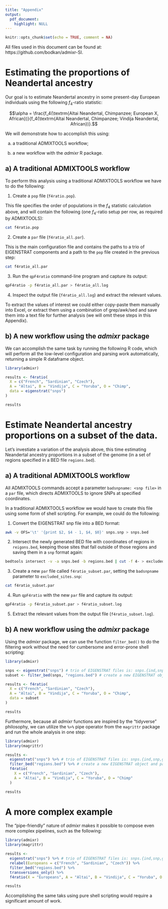 ```yaml
---
title: "Appendix"
output:
  pdf_document:
    highlight: NULL
---
```


```r
knitr::opts_chunk$set(echo = TRUE, comment = NA)
```





All files used in this document can be found at: https://github.com/bodkan/admixr-SI.




# Estimating the proportions of Neandertal ancestry



Our goal is to estimate Neandertal ancestry in some present-day European
individuals using the following $f_4$-ratio statistic:

$$\alpha = \frac{f_4(\textrm{Altai Neandertal, Chimpanzee; European X, African})}{f_4(\textrm{Altai Neandertal, Chimpanzee; Vindija Neandertal, African})}.$$

We will demonstrate how to accomplish this using:

a) a traditional ADMIXTOOLS workflow;

b) a new workflow with the _admixr_ R package.


\pagebreak


## a) A traditional ADMIXTOOLS workflow

To perform this analysis using a traditional ADMIXTOOLS workflow we have to do
the following:

1. Create a `pop` file (`f4ratio.pop`).

This file specifies the order of populations in the $f_4$ statistic calculation
above, and will contain the following (one $f_4$-ratio setup per row, as
required by ADMIXTOOLS):

```bash
cat f4ratio.pop
```

2. Create a `par` file (`f4ratio_all.par`).

This is the main configuration file and contains the paths to a trio of EIGENSTRAT
components and a path to the `pop` file created in the previous step:

```bash
cat f4ratio_all.par
```

3. Run the `qpF4ratio` command-line program and capture its output:


```bash
qpF4ratio -p f4ratio_all.par > f4ratio_all.log
```

4. Inspect the output file (`f4ratio_all.log`) and extract the relevant values.

To extract the values of interest we could either copy-paste them manually into
Excel, or extract them using a combination of grep/awk/sed and save them into a
text file for further analysis (we will omit these steps in this Appendix).

\pagebreak

## b) A new workflow using the _admixr_ package

We can accomplish the same task by running the following R code, which will
perform all the low-level configuration and parsing work automatically,
returning a simple R dataframe object.

```r
library(admixr)

results <- f4ratio(
  X = c("French", "Sardinian", "Czech"),
  A = "Altai", B = "Vindija", C = "Yoruba", O = "Chimp",
  data = eigenstrat("snps")
)

results
```



\pagebreak


# Estimate Neandertal ancestry proportions on a subset of the data.

Let's investiate a variation of the analysis above, this time estimating
Neandertal ancestry proportions in a subset of the genome (in a set of regions
specified in a BED file `regions.bed`).

## a) A traditional ADMIXTOOLS workflow

All ADMIXTOOLS commands accept a parameter `badsnpname: <snp file>` in a `par`
file, which directs ADMIXTOOLS to ignore SNPs at specified coordinates.

In a traditional ADMIXTOOLS workflow we would have to create this file using
some form of shell scripting. For example, we could do the following:

1. Convert the EIGENSTRAT snp file into a BED format:

```bash
awk -v OFS='\t' '{print $2, $4 - 1, $4, $0}' snps.snp > snps.bed
```

2. Intersect the newly generated BED file with coordinates of regions in
`reigons.bed`, keeping those sites that fall outside of those regions and
saving them in a `snp` format again:


```bash
bedtools intersect -v -a snps.bed -b regions.bed | cut -f 4- > excluded_sites.snp
```

3. Create a new `par` file called `f4ratio_subset.par`, setting the `badsnpname`
parameter to `excluded_sites.snp`:

```bash
cat f4ratio_subset.par
```

4. Run `qpF4ratio` with the new `par` file and capture its output:

```bash
qpF4ratio -p f4ratio_subset.par > f4ratio_subset.log
```

5. Extract the relevant values from the output file (`f4ratio_subset.log`).




\pagebreak




## b) A new workflow using the _admixr_ package



Using the _admixr_ package, we can use the function `filter_bed()` to do the
filtering work without the need for cumbersome and error-prone shell scripting:

```r
library(admixr)

snps <- eigenstrat("snps") # trio of EIGENSTRAT files is: snps.{ind,snp,geno}
subset <- filter_bed(snps, "regions.bed") # create a new EIGENSTRAT object

results <- f4ratio(
  X = c("French", "Sardinian", "Czech"),
  A = "Altai", B = "Vindija", C = "Yoruba", O = "Chimp",
  data = subset
)

results
```



Furthermore, because all _admixr_ functions are inspired by the "tidyverse"
philosophy, we can utilize the `%>%` pipe operator from the `magrittr` package
and run the whole analysis in one step:

```r
library(admixr)
library(magrittr)

results <-
  eigenstrat("snps") %>% # trio of EIGENSTRAT files is: snps.{ind,snp,geno}
  filter_bed("regions.bed") %>% # create a new EIGENSTRAT object and pass it further
  f4ratio(
    X = c("French", "Sardinian", "Czech"),
    A = "Altai", B = "Vindija", C = "Yoruba", O = "Chimp"
  )

results
```





\pagebreak



# A more complex example

The "pipe-friendly" nature of _admixr_ makes it possible to compose even more
complex pipelines, such as the following:

```r
library(admixr)
library(magrittr)

results <-
  eigenstrat("snps") %>% # trio of EIGENSTRAT files is: snps.{ind,snp,geno}
  relabel(Europeans = c("French", "Sardinian", "Czech")) %>%
  filter_bed("regions.bed") %>%
  transversions_only() %>%
  f4ratio(X = "Europeans", A = "Altai", B = "Vindija", C = "Yoruba", O = "Chimp")

results
```

Accomplishing the same taks using pure shell scripting would require
a significant amount of work.